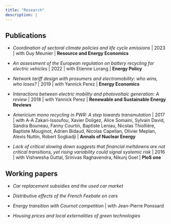```yaml
---
title: "Research"
description: |                                    
---
```


## Publications
* *Coordination of sectoral climate policies and life cycle emissions* | 2023 | with Guy Meunier | **Resource and Energy Economics**

* *An assessment of the European regulation on battery recycling for electric vehicles* | 2022 | with Etienne Lorang | **Energy Policy** 

* *Network tariff design with prosumers and electromobility: who wins, who loses?* | 2019 | with Yannick Perez | **Energy Economics**

* *Interactions between electric mobility and photovoltaic generation: A review* | 2018 | with Yannick Perez | **Renewable and Sustainable Energy Reviews** 

* *Americium mono recycling in PWR:  A step towards transmutation* | 2017 | with A-A Zakari-Issoufou, Xavier Doligez, Alice Somaini, Sylvain David, Sandra Bouneau, Fanny Courtin, Baptiste Leniau, Nicolas Thiollière, Baptiste Mouginot, Adrien Bidaud, Nicolas Capellan, Olivier Meplan, Alexis Nuttin, Robert Sogbadji | **Annals of Nuclear Energy**

* *Lack of critical slowing down suggests that financial meltdowns are not critical transitions, yet rising variability could signal systemic risk* | 2016 | with Vishwesha Guttal, Srinivas Raghavendra, Nikunj Goel  | **PloS one**


## Working papers



* *Car replacement subsidies and the used car market* 

* *Distributive effects of the French Feebate on cars* 

* *Energy transition with Cournot competition* | with Jean-Pierre Ponssard 

* *Housing prices and local externalities of green technologies*


